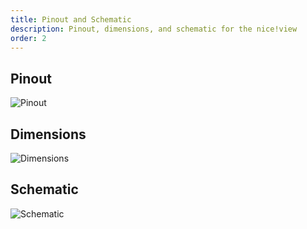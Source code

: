 ```yaml
---
title: Pinout and Schematic
description: Pinout, dimensions, and schematic for the nice!view
order: 2
---
```


## Pinout

![Pinout](../_images/niceview_pinout.png)

## Dimensions

![Dimensions](../_images/niceview_dimensions.png)

## Schematic 

![Schematic](../_images/niceview_schematic.png)

